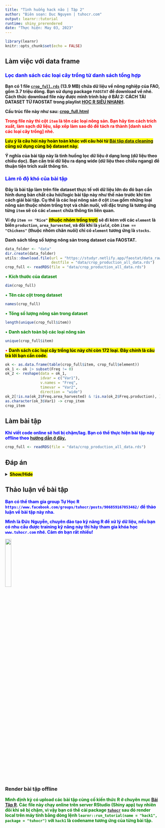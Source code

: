 ```yaml
---
title: "Tình huống hack não | Tập 2"
author: "Biên soạn: Duc Nguyen | tuhocr.com"
output: learnr::tutorial
runtime: shiny_prerendered
date: "Thực hiện: May 03, 2023"
---
```


```r
library(learnr)
knitr::opts_chunk$set(echo = FALSE)
```

## Làm việc với data frame

### <span style = "color: blue">Lọc danh sách các loại cây trồng từ danh sách tổng hợp</span>

**Bạn có 1 file [`crop_full.rds`](https://studyr.netlify.app/faostat/data_raw/crop_production_all_data.rds) (13.9 MB) chứa dữ liệu về nông nghiệp của FAO, gồm 3.7 triệu dòng. Bạn sử dụng package `FAOSTAT` để download về nhé. Cách thức download file này được mình trình bày ở BÀI 2: CÁCH TẢI DATASET TỪ FAOSTAT trong playlist [HỌC R SIÊU NHANH](https://www.youtube.com/playlist?list=PLCKFKYBfLgPV07MhYMoOMlazOSS7KwKuA).**

**Cấu trúc file này như sau: [crop_full.html](https://studyr.netlify.app/faostat/crop_full.html)**

<span style = "color: red">**Trong file này thì cột `item` là tên các loại nông sản. Bạn hãy tìm cách trích xuất, làm sạch dữ liệu, sắp xếp làm sao đó để tách ra thành [danh sách các loại cây trồng] nhé.**</span> 

<mark style="background-color: #FFFF00">**Lưu ý là câu hỏi này hoàn toàn khác với câu hỏi từ [Bài tập data cleaning](https://studyr.netlify.app/faostat/data-cleaning.html) cũng sử dụng cùng bộ dataset này.**</mark> 

**Ý nghĩa của bài tập này là tình huống lọc dữ liệu ở dạng long (dữ liệu theo chiều dọc). Bạn cần trải dữ liệu ra dạng wide (dữ liệu theo chiều ngang) để thuận tiện trích xuất thông tin.**

### <span style = "color: blue">Làm rõ độ khó của bài tập</span>

**Đây là bài tập làm trên file dataset thực tế với dữ liệu lớn do đó bạn cần hình dung bản chất câu hỏi/logic bài tập này như thế nào trước khi tìm cách giải bài tập. Cụ thể là các loại nông sản ở cột `item` gồm những loại nông sản thuộc nhóm trồng trọt và chăn nuôi, với đặc trưng là tương ứng từng `item` sẽ có các `element` chứa thông tin liên quan.** 

**Ví dụ `item == "Rice"` <mark>(thuộc nhóm trồng trọt)</mark> sẽ đi kèm với các `element` là biến `production`, `area_harvested`, và đôi khi là `yield`, còn `item == "Chickens"` (thuộc nhóm chăn nuôi) chỉ có `element` tương ứng là `stocks`.**

**Danh sách tổng số lượng nông sản trong dataset của FAOSTAT.**

```r
data_folder <- "data"
dir.create(data_folder)
utils::download.file(url = "https://studyr.netlify.app/faostat/data_raw/crop_production_all_data.rds",
                     destfile = "data/crop_production_all_data.rds")
crop_full <- readRDS(file = "data/crop_production_all_data.rds")
```

<span style = "color: green">• **Kích thước của dataset**</span>

```r
dim(crop_full)
```

<span style = "color: green">• **Tên các cột trong dataset**</span>

```r
names(crop_full)
```

<span style = "color: green">• **Tổng số lượng nông sản trong dataset**</span>

```r
length(unique(crop_full$item))
```

<span style = "color: green">• **Danh sách toàn bộ các loại nông sản**</span>

```r
unique(crop_full$item)
```

<span style = "color: red">• **<mark style="background-color: #FFFF00">Danh sách các loại cây trồng lúc này chỉ còn 172 loại. Đây chính là câu trả lời bạn cần code.</mark>**</span>

```r
ok <- as.data.frame(table(crop_full$item, crop_full$element))
ok_1 <- ok |> subset(Freq != 0)
ok_2 <- reshape(data = ok_1,
                idvar = c("Var1"),
                v.names = "Freq",
                timevar = "Var2",
                direction = "wide")
ok_2[!is.na(ok_2$Freq.area_harvested) & !is.na(ok_2$Freq.production), ] -> ok_3
as.character(ok_3$Var1) -> crop_item
crop_item
```

## Làm bài tập

<span style = "color: blue">**Khi viết code online sẽ hơi bị chậm/lag. Bạn có thể thực hiện bài tập này offline theo [hướng dẫn ở đây.](https://tuhocr.github.io/tuhocr/#l%C3%A0m-b%C3%A0i-t%E1%BA%ADp-r)**</span>

```r
crop_full <- readRDS(file = "data/crop_production_all_data.rds")

```

## Đáp án

<details><summary><mark>**Show/Hide**</mark></summary>

<span style = "color: green">**Có nhiều cách để giải bài tập này, ở đây mình tiếp cận theo cách dùng lệnh `table()` để lọc ra các tổ hợp giữa `item` và `element` sau đó `reshape()` qua dạng wide rồi lọc dữ liệu theo tính logic của câu chuyện như đã phân tích ở phần độ khó của bài tập này.**</span>

```r
crop_full <- readRDS(file = "data/crop_production_all_data.rds")
ok <- as.data.frame(table(crop_full$item, crop_full$element))
ok_1 <- ok |> subset(Freq != 0)
ok_2 <- reshape(data = ok_1,
                idvar = c("Var1"),
                v.names = "Freq",
                timevar = "Var2",
                direction = "wide")
ok_2[!is.na(ok_2$Freq.area_harvested) & !is.na(ok_2$Freq.production), ] -> ok_3
as.character(ok_3$Var1) -> crop_item
crop_item
```

</details>

## Thảo luận về bài tập

<span style = "color: blue">**Bạn có thể tham gia group Tự Học R `https://www.facebook.com/groups/tuhocr/posts/906859167053462/` để thảo luận về bài tập này nha.**</span> 

<span style = "color: blue">**Mình là Đức Nguyễn, chuyên đào tạo kỹ năng R để xử lý dữ liệu, nếu bạn có nhu cầu được training kỹ năng này thì hãy tham gia khóa học `www.tuhocr.com` nhé. Cảm ơn bạn rất nhiều!**</span>

<img src="images/tuhocr.png"  width=20% height=20%>

### Render bài tập offline

<span style = "color: green">**Mình định kỳ có upload các bài tập củng cố kiến thức R ở chuyên mục [Bài Tập R](https://www.tuhocr.com/r-courses/code-base-for-r). Các file này chạy online trên server RStudio (Shiny app) tuy nhiên đôi khi sẽ bị chậm, vì vậy bạn có thể cài package [`tuhocr`](https://tuhocr.github.io/#l%C3%A0m-b%C3%A0i-t%E1%BA%ADp-r) sau đó render local trên máy tính bằng dòng lệnh `learnr::run_tutorial(name = "hack1", package = "tuhocr")` với `hack1` là codename tương ứng của từng bài tập.**</span>
